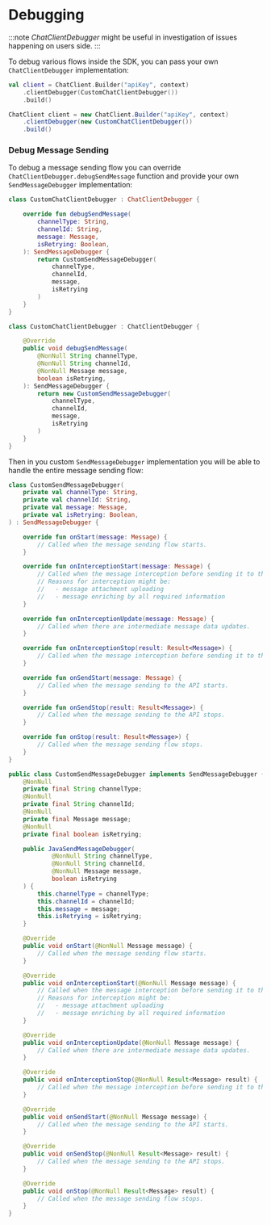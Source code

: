
# Debugging

:::note
*ChatClientDebugger* might be useful in investigation of issues happening on users side.
:::

To debug various flows inside the SDK, you can pass your own `ChatClientDebugger` implementation:

<Tabs>
<TabItem value="kotlin" label="Kotlin">

```kotlin
val client = ChatClient.Builder("apiKey", context)
    .clientDebugger(CustomChatClientDebugger())
    .build()
```
</TabItem>

<TabItem value="java" label="Java">

```java
ChatClient client = new ChatClient.Builder("apiKey", context)
    .clientDebugger(new CustomChatClientDebugger())
    .build()
```
</TabItem>
</Tabs>

### Debug Message Sending

To debug a message sending flow you can override `ChatClientDebugger.debugSendMessage` function and provide your own `SendMessageDebugger` implementation:

<Tabs>
<TabItem value="kotlin" label="Kotlin">

```kotlin
class CustomChatClientDebugger : ChatClientDebugger {

    override fun debugSendMessage(
        channelType: String,
        channelId: String,
        message: Message,
        isRetrying: Boolean,
    ): SendMessageDebugger {
        return CustomSendMessageDebugger(
            channelType,
            channelId,
            message,
            isRetrying
        )
    }
}
```
</TabItem>

<TabItem value="java" label="Java">

```java
class CustomChatClientDebugger : ChatClientDebugger {

    @Override
    public void debugSendMessage(
        @NonNull String channelType,
        @NonNull String channelId,
        @NonNull Message message,
        boolean isRetrying,
    ): SendMessageDebugger {
        return new CustomSendMessageDebugger(
            channelType,
            channelId,
            message,
            isRetrying
        )
    }
}
```
</TabItem>
</Tabs>

Then in you custom `SendMessageDebugger` implementation you will be able to handle the entire message sending flow:
<Tabs>
<TabItem value="kotlin" label="Kotlin">

```kotlin
class CustomSendMessageDebugger(
    private val channelType: String,
    private val channelId: String,
    private val message: Message,
    private val isRetrying: Boolean,
) : SendMessageDebugger {

    override fun onStart(message: Message) {
        // Called when the message sending flow starts.
    }

    override fun onInterceptionStart(message: Message) {
        // Called when the message interception before sending it to the API starts.
        // Reasons for interception might be:
        //   - message attachment uploading
        //   - message enriching by all required information
    }

    override fun onInterceptionUpdate(message: Message) {
        // Called when there are intermediate message data updates.
    }

    override fun onInterceptionStop(result: Result<Message>) {
        // Called when the message interception before sending it to the API stops.
    }

    override fun onSendStart(message: Message) {
        // Called when the message sending to the API starts.
    }

    override fun onSendStop(result: Result<Message>) {
        // Called when the message sending to the API stops.
    }

    override fun onStop(result: Result<Message>) {
        // Called when the message sending flow stops.
    }
}
```
</TabItem>

<TabItem value="java" label="Java">

```java
public class CustomSendMessageDebugger implements SendMessageDebugger {
    @NonNull
    private final String channelType;
    @NonNull
    private final String channelId;
    @NonNull
    private final Message message;
    @NonNull
    private final boolean isRetrying;

    public JavaSendMessageDebugger(
            @NonNull String channelType,
            @NonNull String channelId,
            @NonNull Message message,
            boolean isRetrying
    ) {
        this.channelType = channelType;
        this.channelId = channelId;
        this.message = message;
        this.isRetrying = isRetrying;
    }

    @Override
    public void onStart(@NonNull Message message) {
        // Called when the message sending flow starts.
    }

    @Override
    public void onInterceptionStart(@NonNull Message message) {
        // Called when the message interception before sending it to the API starts.
        // Reasons for interception might be:
        //   - message attachment uploading
        //   - message enriching by all required information
    }

    @Override
    public void onInterceptionUpdate(@NonNull Message message) {
        // Called when there are intermediate message data updates.
    }

    @Override
    public void onInterceptionStop(@NonNull Result<Message> result) {
        // Called when the message interception before sending it to the API stops.
    }

    @Override
    public void onSendStart(@NonNull Message message) {
        // Called when the message sending to the API starts.
    }

    @Override
    public void onSendStop(@NonNull Result<Message> result) {
        // Called when the message sending to the API stops.
    }

    @Override
    public void onStop(@NonNull Result<Message> result) {
        // Called when the message sending flow stops.
    }
}
```
</TabItem>
</Tabs>